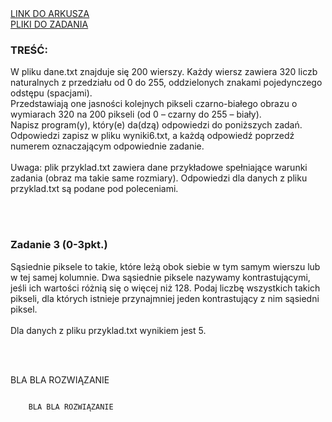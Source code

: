 
<div className="box_link"><a className="link" target="_blank" href="https://cke.gov.pl/images/_EGZAMIN_MATURALNY_OD_2015/Arkusze_egzaminacyjne/2017/formula_od_2015/informatyka/MIN-R2_1P-172.pdf">LINK DO ARKUSZA</a>
<br/>
<a className="link" href="http://cke.gov.pl/images/_EGZAMIN_MATURALNY_OD_2015/Arkusze_egzaminacyjne/2017/formula_od_2015/informatyka/Dane_PR2.zip">PLIKI DO ZADANIA</a>
<br/>
</div>

### TREŚĆ:
W pliku dane.txt znajduje się 200 wierszy. Każdy wiersz zawiera 320 liczb naturalnych
z przedziału od 0 do 255, oddzielonych znakami pojedynczego odstępu (spacjami).<br/>
Przedstawiają one jasności kolejnych pikseli czarno-białego obrazu o wymiarach 320 na 200
pikseli (od 0 – czarny do 255 – biały).<br/>
Napisz program(y), który(e) da(dzą) odpowiedzi do poniższych zadań. Odpowiedzi zapisz
w pliku wyniki6.txt, a każdą odpowiedź poprzedź numerem oznaczającym odpowiednie
zadanie.<br/><br/>
<span className="bold">Uwaga</span>: plik przyklad.txt zawiera dane przykładowe spełniające warunki zadania (obraz
ma takie same rozmiary). Odpowiedzi dla danych z pliku przyklad.txt są podane pod
poleceniami. 

<br/><br/>

### Zadanie 3   (0-3pkt.)
Sąsiednie piksele to takie, które leżą obok siebie w tym samym wierszu lub w tej samej
kolumnie. Dwa sąsiednie piksele nazywamy kontrastującymi, jeśli ich wartości różnią się
o więcej niż 128. Podaj liczbę wszystkich takich pikseli, dla których istnieje przynajmniej jeden
kontrastujący z nim sąsiedni piksel.<br/><br/>
Dla danych z pliku przyklad.txt wynikiem jest 5. 

<br/><br/>

<Dropdown title="PRZYKŁADOWE ROZWIĄZANIE">
    <p className={`dropdown_text`}>
        BLA BLA ROZWIĄZANIE
    </p>
</Dropdown>

<Dropdown title="PRZYKŁADOWE ROZWIĄZANIE">
    <Code>
    BLA BLA ROZWIĄZANIE
    </Code>
</Dropdown>
